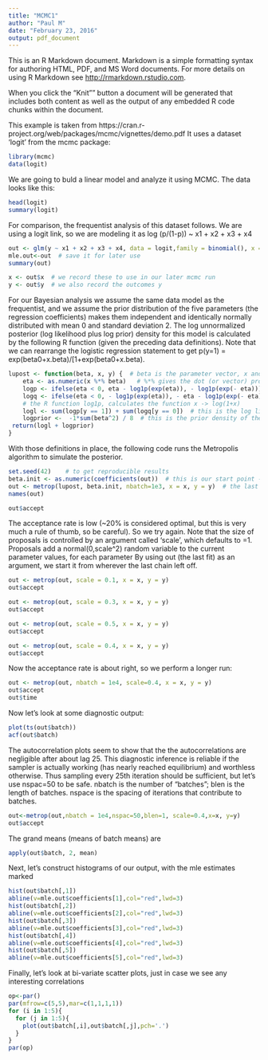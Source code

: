 ```yaml
---
title: "MCMC1"
author: "Paul M"
date: "February 23, 2016"
output: pdf_document
---
```


This is an R Markdown document. Markdown is a simple formatting syntax for authoring HTML, PDF, and MS Word documents. For more details on using R Markdown see <http://rmarkdown.rstudio.com>.

When you click the "Knit"" button a document will be generated that includes both content as well as the output of any embedded R code chunks within the document. 

This example is taken from https://cran.r-project.org/web/packages/mcmc/vignettes/demo.pdf
It uses a dataset 'logit' from the mcmc package:

```r
library(mcmc)
data(logit)
```

We are going to buld a linear model and analyze it using MCMC.
The data looks like this:
```r
head(logit)
summary(logit)
```


For comparison, the frequentist analysis of this dataset follows.
We are using a logit link, so we are modeling it as log (p/(1-p)) ~ x1 + x2 + x3 + x4
```r
out <- glm(y ~ x1 + x2 + x3 + x4, data = logit,family = binomial(), x = TRUE)
mle.out<-out  # save it for later use
summary(out)

x <- out$x  # we record these to use in our later mcmc run
y <- out$y  # we also record the outcomes y

```

For our Bayesian analysis we assume the same data model as the frequentist, and we assume the prior distribution of the five parameters (the regression coefficients) makes them independent and identically normally distributed with mean 0 and standard deviation 2.
The log unnormalized posterior (log likelihood plus log prior) density for this model is calculated by the following R function (given the preceding data definitions). Note that we can rearrange the logistic regression statement to get p(y=1) = exp(beta0+x.beta)/[1+exp(beta0+x.beta).
```r
lupost <- function(beta, x, y) {  # beta is the parameter vector, x and y are our independent and dependent variables
    eta <- as.numeric(x %*% beta)   # %*% gives the dot (or vector) product. It will do it for each row of x
    logp <- ifelse(eta < 0, eta - log1p(exp(eta)), - log1p(exp(- eta)))
    logq <- ifelse(eta < 0, - log1p(exp(eta)), - eta - log1p(exp(- eta)))
    # the R function log1p, calculates the function x -> log(1+x)
    logl <- sum(logp[y == 1]) + sum(logq[y == 0])  # this is the log likelihood of y given the current betas
    logprior <-  -1*sum(beta^2) / 8  # this is the prior density of the betas
 return(logl + logprior)  
}
```

With those definitions in place, the following code runs the Metropolis algorithm to simulate the posterior.
```r
set.seed(42)    # to get reproducible results
beta.init <- as.numeric(coefficients(out))  # this is our start point - we start from the fitted glm estimates
out <- metrop(lupost, beta.init, nbatch=1e3, x = x, y = y)  # the last two arguments are for the lupost function
names(out)

out$accept
```

The acceptance rate is low (~20% is considered optimal, but this is very much a rule of thumb, so be careful). So we try again.
Note that the size of proposals is controlled by an argument called 'scale', which defaults to =1. 
Proposals add a normal(0,scale^2) random variable to the current parameter values, for each parameter
By using out (the last fit) as an argument, we start it from wherever the last chain left off.
```r
out <- metrop(out, scale = 0.1, x = x, y = y)
out$accept

out <- metrop(out, scale = 0.3, x = x, y = y)
out$accept

out <- metrop(out, scale = 0.5, x = x, y = y)
out$accept

out <- metrop(out, scale = 0.4, x = x, y = y)
out$accept
```

Now the acceptance rate is about right, so we perform a longer run:
```r
out <- metrop(out, nbatch = 1e4, scale=0.4, x = x, y = y)
out$accept
out$time
```

Now let's look at some diagnostic output:
```r
plot(ts(out$batch))
acf(out$batch)
```

The autocorrelation plots seem to show that the the autocorrelations are negligible after about lag 25. This diagnostic inference is reliable if the sampler is actually working (has nearly reached equilibrium) and worthless otherwise. Thus sampling every 25th iteration should be sufficient, but let's use nspac=50 to be safe.
nbatch is the number of "batches";
blen is the length of batches.
nspace is the spacing of iterations that contribute to batches.
```r
out<-metrop(out,nbatch = 1e4,nspac=50,blen=1, scale=0.4,x=x, y=y)
out$accept
```

The grand means (means of batch means) are
```r
apply(out$batch, 2, mean)
```

Next, let's construct histograms of our output, with the mle estimates marked
```r
hist(out$batch[,1])
abline(v=mle.out$coefficients[1],col="red",lwd=3)
hist(out$batch[,2])
abline(v=mle.out$coefficients[2],col="red",lwd=3)
hist(out$batch[,3])
abline(v=mle.out$coefficients[3],col="red",lwd=3)
hist(out$batch[,4])
abline(v=mle.out$coefficients[4],col="red",lwd=3)
hist(out$batch[,5])
abline(v=mle.out$coefficients[5],col="red",lwd=3)
```

Finally, let's look at bi-variate scatter plots, just in case we see any interesting correlations
```r
op<-par()
par(mfrow=c(5,5),mar=c(1,1,1,1))
for (i in 1:5){
  for (j in 1:5){
    plot(out$batch[,i],out$batch[,j],pch='.')
  }
}
par(op)
```
